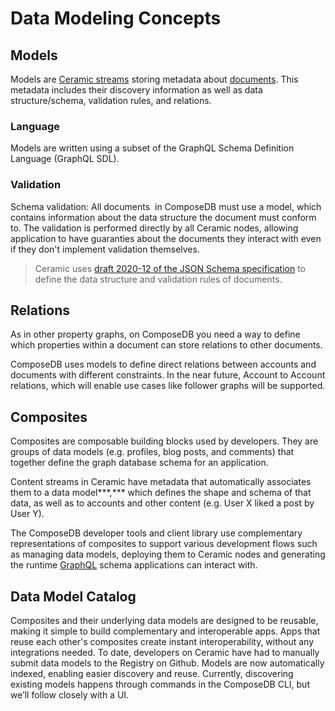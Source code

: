 # Data Modeling Concepts
## Models

Models are [Ceramic streams](https://developers.ceramic.network/learn/advanced/overview/#streams) storing metadata about [documents](./graph-structure.mdx#documents). This metadata includes their discovery information as well as data structure/schema, validation rules, and relations. <!-- replace with model discovery guide (https://composedb.js.org/docs/0.3.x/guides/using-composites/discovery). -->
<!-- replace with relative links -->

### Language

Models are written using a subset of the GraphQL Schema Definition Language (GraphQL SDL). <!-- - learn more in the reference section about [Schema Definition Language](https://www.notion.so/Schema-Definition-Language-b4543246ccb14f558da7d47aa81630a8). -->

### Validation

Schema validation: All documents <!-- add link to documents page --> in ComposeDB must use a model, which contains information about the data structure the document must conform to. The validation is performed directly by all Ceramic nodes, allowing application to have guaranties about the documents they interact with even if they don't implement validation themselves.

> Ceramic uses [draft 2020-12 of the JSON Schema specification](https://json-schema.org/specification-links.html#2020-12) to define the data structure and validation rules of documents.

## Relations

As in other property graphs, on ComposeDB you need a way to define which properties within a document can store relations to other documents.

ComposeDB uses models to define direct relations between accounts and documents with different constraints. In the near future, Account to Account relations, which will enable use cases like follower graphs will be supported.

<!-- replace with relative links
ComposeDB uses models to define direct relations between [accounts](https://composedb.js.org/docs/0.3.x/guides/concepts-overview#accounts) and [documents](https://composedb.js.org/docs/0.3.x/guides/concepts-overview#documents) with different constraints, as described in Writing Models [Relations](https://www.notion.so/Relations-60f78e9672d04ef29a1002a38d7706b7). In the near future, Account to Account relations, which will enable use cases like follower graphs will be supported.[](https://composedb.js.org/docs/0.3.x/guides/concepts-overview#relations)
 -->

## Composites

Composites are composable building blocks used by developers. They are groups of data models (e.g. profiles, blog posts, and comments) that together define the graph database schema for an application. 

Content streams in Ceramic have metadata that automatically associates them to a data model***,*** which defines the shape and schema of that data, as well as to accounts and other content (e.g. User X liked a post by User Y). 

The ComposeDB developer tools and client library use complementary representations of composites to support various development flows such as managing data models, deploying them to Ceramic nodes and generating the runtime [GraphQL](https://graphql.org/) schema applications can interact with.

## Data Model Catalog

Composites and their underlying data models are designed to be reusable, making it simple to build complementary and interoperable apps. Apps that reuse each other's composites create instant interoperability, without any integrations needed. To date, developers on Ceramic have had to manually submit data models to the Registry on Github. Models are now automatically indexed, enabling easier discovery and reuse. Currently, discovering existing models happens through commands in the ComposeDB CLI, but we’ll follow closely with a UI.
